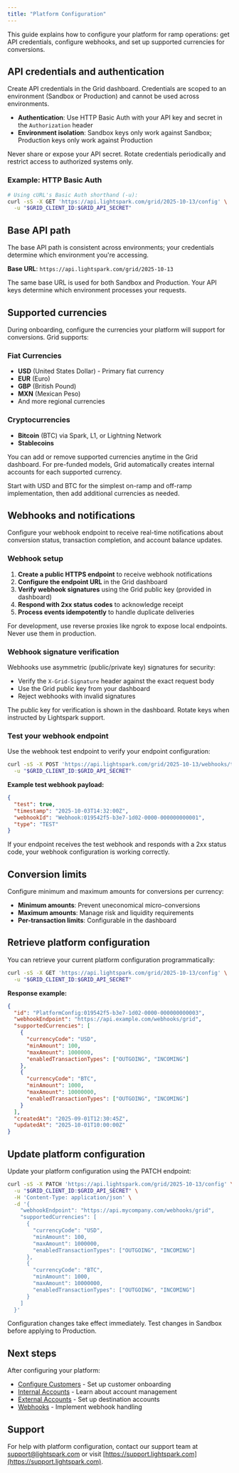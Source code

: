 ```yaml
---
title: "Platform Configuration"
---
```


This guide explains how to configure your platform for ramp operations: get API credentials, configure webhooks, and set up supported currencies for conversions.

## API credentials and authentication

Create API credentials in the Grid dashboard. Credentials are scoped to an environment (Sandbox or Production) and cannot be used across environments.

- **Authentication**: Use HTTP Basic Auth with your API key and secret in the `Authorization` header
- **Environment isolation**: Sandbox keys only work against Sandbox; Production keys only work against Production

<Tip>
  Never share or expose your API secret. Rotate credentials periodically and
  restrict access to authorized systems only.
</Tip>

### Example: HTTP Basic Auth

```bash
# Using cURL's Basic Auth shorthand (-u):
curl -sS -X GET 'https://api.lightspark.com/grid/2025-10-13/config' \
  -u "$GRID_CLIENT_ID:$GRID_API_SECRET"
```

## Base API path

The base API path is consistent across environments; your credentials determine which environment you're accessing.

**Base URL**: `https://api.lightspark.com/grid/2025-10-13`

<Note>
  The same base URL is used for both Sandbox and Production. Your API keys
  determine which environment processes your requests.
</Note>

## Supported currencies

During onboarding, configure the currencies your platform will support for conversions. Grid supports:

### Fiat Currencies

- **USD** (United States Dollar) - Primary fiat currency
- **EUR** (Euro)
- **GBP** (British Pound)
- **MXN** (Mexican Peso)
- And more regional currencies

### Cryptocurrencies

- **Bitcoin** (BTC) via Spark, L1, or Lightning Network
- **Stablecoins**

You can add or remove supported currencies anytime in the Grid dashboard. For pre-funded models, Grid automatically creates internal accounts for each supported currency.

<Tip>
  Start with USD and BTC for the simplest on-ramp and off-ramp implementation,
  then add additional currencies as needed.
</Tip>

## Webhooks and notifications

Configure your webhook endpoint to receive real-time notifications about conversion status, transaction completion, and account balance updates.

### Webhook setup

1. **Create a public HTTPS endpoint** to receive webhook notifications
2. **Configure the endpoint URL** in the Grid dashboard
3. **Verify webhook signatures** using the Grid public key (provided in dashboard)
4. **Respond with 2xx status codes** to acknowledge receipt
5. **Process events idempotently** to handle duplicate deliveries

<Warning>
  For development, use reverse proxies like ngrok to expose local endpoints.
  Never use them in production.
</Warning>

### Webhook signature verification

Webhooks use asymmetric (public/private key) signatures for security:

- Verify the `X-Grid-Signature` header against the exact request body
- Use the Grid public key from your dashboard
- Reject webhooks with invalid signatures

<Info>
  The public key for verification is shown in the dashboard. Rotate keys when
  instructed by Lightspark support.
</Info>

### Test your webhook endpoint

Use the webhook test endpoint to verify your endpoint configuration:

```bash
curl -sS -X POST 'https://api.lightspark.com/grid/2025-10-13/webhooks/test' \
  -u "$GRID_CLIENT_ID:$GRID_API_SECRET"
```

**Example test webhook payload:**

```json
{
  "test": true,
  "timestamp": "2025-10-03T14:32:00Z",
  "webhookId": "Webhook:019542f5-b3e7-1d02-0000-000000000001",
  "type": "TEST"
}
```

<Check>
  If your endpoint receives the test webhook and responds with a 2xx status
  code, your webhook configuration is working correctly.
</Check>

## Conversion limits

Configure minimum and maximum amounts for conversions per currency:

- **Minimum amounts**: Prevent uneconomical micro-conversions
- **Maximum amounts**: Manage risk and liquidity requirements
- **Per-transaction limits**: Configurable in the dashboard

## Retrieve platform configuration

You can retrieve your current platform configuration programmatically:

```bash
curl -sS -X GET 'https://api.lightspark.com/grid/2025-10-13/config' \
  -u "$GRID_CLIENT_ID:$GRID_API_SECRET"
```

**Response example:**

```json
{
  "id": "PlatformConfig:019542f5-b3e7-1d02-0000-000000000003",
  "webhookEndpoint": "https://api.example.com/webhooks/grid",
  "supportedCurrencies": [
    {
      "currencyCode": "USD",
      "minAmount": 100,
      "maxAmount": 1000000,
      "enabledTransactionTypes": ["OUTGOING", "INCOMING"]
    },
    {
      "currencyCode": "BTC",
      "minAmount": 1000,
      "maxAmount": 10000000,
      "enabledTransactionTypes": ["OUTGOING", "INCOMING"]
    }
  ],
  "createdAt": "2025-09-01T12:30:45Z",
  "updatedAt": "2025-10-01T10:00:00Z"
}
```

## Update platform configuration

Update your platform configuration using the PATCH endpoint:

```bash
curl -sS -X PATCH 'https://api.lightspark.com/grid/2025-10-13/config' \
  -u "$GRID_CLIENT_ID:$GRID_API_SECRET" \
  -H 'Content-Type: application/json' \
  -d '{
    "webhookEndpoint": "https://api.mycompany.com/webhooks/grid",
    "supportedCurrencies": [
      {
        "currencyCode": "USD",
        "minAmount": 100,
        "maxAmount": 1000000,
        "enabledTransactionTypes": ["OUTGOING", "INCOMING"]
      },
      {
        "currencyCode": "BTC",
        "minAmount": 1000,
        "maxAmount": 10000000,
        "enabledTransactionTypes": ["OUTGOING", "INCOMING"]
      }
    ]
  }'
```

<Warning>
  Configuration changes take effect immediately. Test changes in Sandbox before
  applying to Production.
</Warning>

## Next steps

After configuring your platform:

- [Configure Customers](/ramps/onboarding/configuring-customers) - Set up customer onboarding
- [Internal Accounts](/ramps/accounts/internal-accounts) - Learn about account management
- [External Accounts](/ramps/accounts/external-accounts) - Set up destination accounts
- [Webhooks](/ramps/platform-tools/webhooks) - Implement webhook handling

## Support

For help with platform configuration, contact our support team at [support@lightspark.com](mailto:support@lightspark.com) or visit [https://support.lightspark.com](https://support.lightspark.com).
